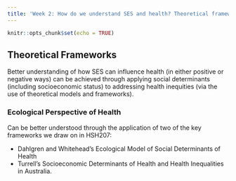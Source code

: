 ```yaml
---
title: 'Week 2: How do we understand SES and health? Theoretical frameworks'
---
```


```r
knitr::opts_chunk$set(echo = TRUE)
```

## Theoretical Frameworks

Better understanding of how SES can influence health (in either positive or negative ways) can be achieved through applying social determinants (including socioeconomic status) to addressing health inequities (via the use of theoretical models and frameworks).

### Ecological Perspective of Health

Can be better understood through the application of two of the key frameworks we draw on in HSH207:

-   Dahlgren and Whitehead's Ecological Model of Social Determinants of Health
-   Turrell's Socioeconomic Determinants of Health and Health Inequalities in Australia.


